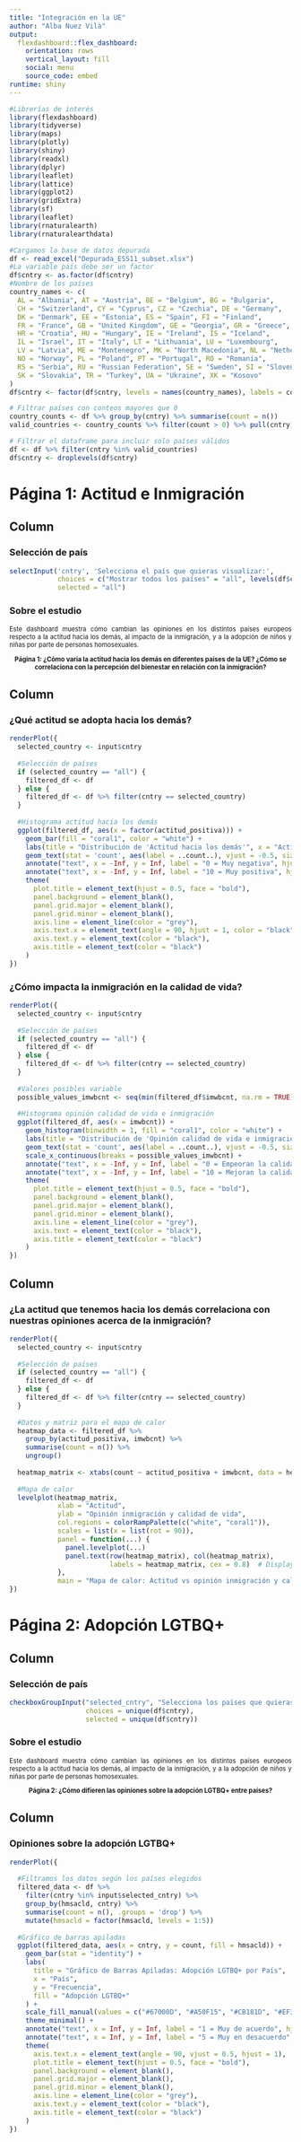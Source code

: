```yaml
---
title: "Integración en la UE" 
author: "Alba Nuez Vilà"
output: 
  flexdashboard::flex_dashboard:
    orientation: rows
    vertical_layout: fill
    social: menu
    source_code: embed
runtime: shiny
---
```


```r
#Librerías de interés
library(flexdashboard)
library(tidyverse)
library(maps)
library(plotly)
library(shiny)
library(readxl)
library(dplyr)
library(leaflet)
library(lattice)
library(ggplot2)
library(gridExtra)
library(sf)  
library(leaflet)  
library(rnaturalearth)
library(rnaturalearthdata)
```

```r
#Cargamos la base de datos depurada
df <- read_excel("Depurada_ESS11_subset.xlsx")
#La variable país debe ser un factor
df$cntry <- as.factor(df$cntry)
#Nombre de los países
country_names <- c(
  AL = "Albania", AT = "Austria", BE = "Belgium", BG = "Bulgaria", 
  CH = "Switzerland", CY = "Cyprus", CZ = "Czechia", DE = "Germany", 
  DK = "Denmark", EE = "Estonia", ES = "Spain", FI = "Finland", 
  FR = "France", GB = "United Kingdom", GE = "Georgia", GR = "Greece", 
  HR = "Croatia", HU = "Hungary", IE = "Ireland", IS = "Iceland", 
  IL = "Israel", IT = "Italy", LT = "Lithuania", LU = "Luxembourg", 
  LV = "Latvia", ME = "Montenegro", MK = "North Macedonia", NL = "Netherlands", 
  NO = "Norway", PL = "Poland", PT = "Portugal", RO = "Romania", 
  RS = "Serbia", RU = "Russian Federation", SE = "Sweden", SI = "Slovenia", 
  SK = "Slovakia", TR = "Turkey", UA = "Ukraine", XK = "Kosovo"
)
df$cntry <- factor(df$cntry, levels = names(country_names), labels = country_names)

# Filtrar países con conteos mayores que 0
country_counts <- df %>% group_by(cntry) %>% summarise(count = n())
valid_countries <- country_counts %>% filter(count > 0) %>% pull(cntry)

# Filtrar el dataframe para incluir solo países válidos
df <- df %>% filter(cntry %in% valid_countries)
df$cntry <- droplevels(df$cntry)
```

Página 1: Actitud e Inmigración
=======================================================================
Column {.sidebar}
-----------------------------------------------------------------------

### Selección de país

```r
selectInput('cntry', 'Selecciona el país que quieras visualizar:', 
            choices = c("Mostrar todos los países" = "all", levels(df$cntry)), 
            selected = "all")
```

### Sobre el estudio

<div style="font-size: 0.8em;">
  <p style="text-align: justify;">Este dashboard muestra cómo cambian las opiniones en los distintos países europeos respecto a la actitud hacia los demás, al impacto de la inmigración, y a la adopción de niños y niñas por parte de personas homosexuales.</p>
  <p style="text-align: center;"><b>Página 1: ¿Cómo varía la actitud hacia los demás en diferentes países de la UE? ¿Cómo se correlaciona con la percepción del bienestar en relación con la inmigración?</b></p>
</div>

Column {data-height=80}
-----------------------------------------------------------------------

### ¿Qué actitud se adopta hacia los demás?

```r
renderPlot({
  selected_country <- input$cntry
  
  #Selección de países
  if (selected_country == "all") {
    filtered_df <- df
  } else {
    filtered_df <- df %>% filter(cntry == selected_country)
  }
  
  #Histograma actitud hacia los demás
  ggplot(filtered_df, aes(x = factor(actitud_positiva))) +
    geom_bar(fill = "coral1", color = "white") +
    labs(title = "Distribución de 'Actitud hacia los demás'", x = "Actitud", y = "Frecuencia") +
    geom_text(stat = 'count', aes(label = ..count..), vjust = -0.5, size = 3) +
    annotate("text", x = -Inf, y = Inf, label = "0 = Muy negativa", hjust = -0.1, vjust = 1.5, size = 4, color = "black") +
    annotate("text", x = -Inf, y = Inf, label = "10 = Muy positiva", hjust = -0.1, vjust = 3.5, size = 4, color = "black") +
    theme(
      plot.title = element_text(hjust = 0.5, face = "bold"),  
      panel.background = element_blank(),
      panel.grid.major = element_blank(),
      panel.grid.minor = element_blank(),
      axis.line = element_line(color = "grey"),
      axis.text.x = element_text(angle = 90, hjust = 1, color = "black"),  
      axis.text.y = element_text(color = "black"),
      axis.title = element_text(color = "black")
    )
})
```

### ¿Cómo impacta la inmigración en la calidad de vida?

```r
renderPlot({
  selected_country <- input$cntry
  
  #Selección de países
  if (selected_country == "all") {
    filtered_df <- df
  } else {
    filtered_df <- df %>% filter(cntry == selected_country)
  }
  
  #Valores posibles variable
  possible_values_imwbcnt <- seq(min(filtered_df$imwbcnt, na.rm = TRUE), max(filtered_df$imwbcnt, na.rm = TRUE), by = 1)
  
  #Histograma opinión calidad de vida e inmigración
  ggplot(filtered_df, aes(x = imwbcnt)) +
    geom_histogram(binwidth = 1, fill = "coral1", color = "white") +
    labs(title = "Distribución de 'Opinión calidad de vida e inmigración'", x = "Impacto en calidad de vida", y = "Frecuencia") +
    geom_text(stat = 'count', aes(label = ..count..), vjust = -0.5, size = 3) +
    scale_x_continuous(breaks = possible_values_imwbcnt) +
    annotate("text", x = -Inf, y = Inf, label = "0 = Empeoran la calidad de vida", hjust = -0.1, vjust = 1.5, size = 4, color = "black") +
    annotate("text", x = -Inf, y = Inf, label = "10 = Mejoran la calidad de vida", hjust = -0.1, vjust = 3.5, size = 4, color = "black") +
    theme(
      plot.title = element_text(hjust = 0.5, face = "bold"),
      panel.background = element_blank(),
      panel.grid.major = element_blank(),
      panel.grid.minor = element_blank(),
      axis.line = element_line(color = "grey"),
      axis.text = element_text(color = "black"),
      axis.title = element_text(color = "black")
    )
})
```

Column {data-height=100}
-----------------------------------------------------------------------
### ¿La actitud que tenemos hacia los demás correlaciona con nuestras opiniones acerca de la inmigración?

```r
renderPlot({
  selected_country <- input$cntry
  
  #Selección de países
  if (selected_country == "all") {
    filtered_df <- df
  } else {
    filtered_df <- df %>% filter(cntry == selected_country)
  }
  
  #Datos y matriz para el mapa de calor
  heatmap_data <- filtered_df %>%
    group_by(actitud_positiva, imwbcnt) %>%
    summarise(count = n()) %>%
    ungroup()
  
  heatmap_matrix <- xtabs(count ~ actitud_positiva + imwbcnt, data = heatmap_data)
  
  #Mapa de calor
  levelplot(heatmap_matrix, 
            xlab = "Actitud", 
            ylab = "Opinión inmigración y calidad de vida", 
            col.regions = colorRampPalette(c("white", "coral1")),
            scales = list(x = list(rot = 90)),
            panel = function(...) {
              panel.levelplot(...)
              panel.text(row(heatmap_matrix), col(heatmap_matrix), 
                         labels = heatmap_matrix, cex = 0.8)  # Display absolute counts
            },
            main = "Mapa de calor: Actitud vs opinión inmigración y calidad de vida")
})
```

Página 2: Adopción LGTBQ+
=======================================================================

Column {.sidebar}
-----------------------------------------------------------------------

### Selección de país

```r
checkboxGroupInput("selected_cntry", "Selecciona los países que quieras visualizar:",
                   choices = unique(df$cntry),
                   selected = unique(df$cntry))
```

### Sobre el estudio

<div style="font-size: 0.8em;">
  <p style="text-align: justify;">Este dashboard muestra cómo cambian las opiniones en los distintos países europeos respecto a la actitud hacia los demás, al impacto de la inmigración, y a la adopción de niños y niñas por parte de personas homosexuales.</p>
  <p style="text-align: center;"><b>Página 2: ¿Cómo difieren las opiniones sobre la adopción LGTBQ+ entre países?</b></p>
</div>

Column {data-height=100}
-----------------------------------------------------------------------

### Opiniones sobre la adopción LGTBQ+

```r
renderPlot({
  
  #Filtramos los datos según los países elegidos
  filtered_data <- df %>%
    filter(cntry %in% input$selected_cntry) %>%
    group_by(hmsacld, cntry) %>%
    summarise(count = n(), .groups = 'drop') %>%
    mutate(hmsacld = factor(hmsacld, levels = 1:5))
  
  #Gráfico de barras apiladas
  ggplot(filtered_data, aes(x = cntry, y = count, fill = hmsacld)) +
    geom_bar(stat = "identity") +
    labs(
      title = "Gráfico de Barras Apiladas: Adopción LGTBQ+ por País",
      x = "País",
      y = "Frecuencia",
      fill = "Adopción LGTBQ+"
    ) +
    scale_fill_manual(values = c("#67000D", "#A50F15", "#CB181D", "#EF3B2C", "#FB6A4A")) +
    theme_minimal() +
    annotate("text", x = Inf, y = Inf, label = "1 = Muy de acuerdo", hjust = 1.1, vjust = 1.5, size = 4, color = "black") +
    annotate("text", x = Inf, y = Inf, label = "5 = Muy en desacuerdo", hjust = 1.1, vjust = 3.5, size = 4, color = "black") +
    theme(
      axis.text.x = element_text(angle = 90, vjust = 0.5, hjust = 1),
      plot.title = element_text(hjust = 0.5, face = "bold"), 
      panel.background = element_blank(),
      panel.grid.major = element_blank(),
      panel.grid.minor = element_blank(),
      axis.line = element_line(color = "grey"),
      axis.text.y = element_text(color = "black"),
      axis.title = element_text(color = "black")
    )
})
```

